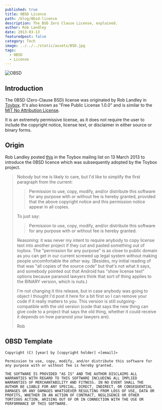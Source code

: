 ```yaml
---
published: true
title: 0BSD Licence
path: /blog/0bsd-licence
description: The BSD Zero Clause License, explained.
author: Rob Landley
date: 2013-03-13
featuredpost: false
category: Tech
image: ../../../static/assets/BSD.jpg
tags:
  - 0BSD
  - License
---
```


![OBSD](../../../static/assets/BSD.jpg)

## Introduction

<Callout variant='info'>

The 0BSD (Zero-Clause BSD) license was originated by Rob Landley in [Toybox](http://www.landley.net/toybox). It's also known as "Free Public License 1.0.0" and is similar to the [MIT No Attribution License](https://github.com/aws/mit-0).

It is an extremely permissive license, as it does not require the user to include the copyright notice, license text, or disclaimer in either source or binary forms.

</Callout>


## Origin

Rob Landley posted [this](http://lists.landley.net/pipermail/toybox-landley.net/2013-March/004589.html) in the Toybox mailing list on 13 March 2013 to introduce the 0BSD licence which was subsequently adopted by the Toybox project.

> Nobody but me is likely to care, but I'd like to simplify the first paragraph from the current:
>
>> Permission to use, copy, modify, and/or distribute this software for any purpose with or without fee is hereby granted, provided that the above copyright notice and this permission notice appear in all copies.
>
> To just say:
>
>> Permission to use, copy, modify, and/or distribute this software for any purpose with or without fee is hereby granted.
>
> Reasoning: it was never my intent to require anybody to copy license text into another project if they cut and pasted something out of toybox. The "permission for any purpose" is as close to public domain as you can get in our current screwed up legal system without making people uncomfortable the _other_ way. (Besides, my initial reading of that was "all copies of the source code" but that's not what it says, and somebody pointed out that Android has "show license text" options because paranoid lawyers think that sort of thing applies to the BINARY version, which is nuts.)
>
> I'm not changing it this release, but in case anybody was going to object I thought I'd post it here for a bit first so I can remove your code if it really matters to you. This version is still outgoing-compatible with the old version (code that says the new thing can give code to a project that says the old thing, whether it could receive it depends on how paranoid your lawyers are).
>
> Rob

## 0BSD Template

```git:title=OBSD-License {1,3,5}
Copyright (C) [year] by [copyright holder] <[email]>

Permission to use, copy, modify, and/or distribute this software for any purpose with or without fee is hereby granted.

THE SOFTWARE IS PROVIDED "AS IS" AND THE AUTHOR DISCLAIMS ALL WARRANTIES WITH REGARD TO THIS SOFTWARE INCLUDING ALL IMPLIED WARRANTIES OF MERCHANTABILITY AND FITNESS. IN NO EVENT SHALL THE AUTHOR BE LIABLE FOR ANY SPECIAL, DIRECT, INDIRECT, OR CONSEQUENTIAL DAMAGES OR ANY DAMAGES WHATSOEVER RESULTING FROM LOSS OF USE, DATA OR PROFITS, WHETHER IN AN ACTION OF CONTRACT, NEGLIGENCE OR OTHER TORTIOUS ACTION, ARISING OUT OF OR IN CONNECTION WITH THE USE OR PERFORMANCE OF THIS SOFTWARE.
```

<WavyHr className='mt-1 mb-1 text-fuchsia-600' />